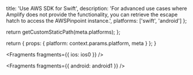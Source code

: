 
  title: 'Use AWS SDK for Swift',
  description:
    'For advanced use cases where Amplify does not provide the functionality, you can retrieve the escape hatch to access the AWSPinpoint instance.',
  platforms: ['swift', 'android']
};

  return getCustomStaticPath(meta.platforms);
};

  return {
    props: {
      platform: context.params.platform,
      meta
    }
  };
}


<Fragments fragments={{ ios: ios0 }} />


<Fragments fragments={{ android: android1 }} />
